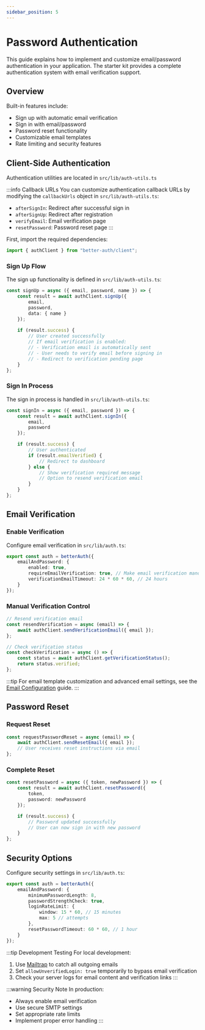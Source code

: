 ```yaml
---
sidebar_position: 5
---
```


# Password Authentication

This guide explains how to implement and customize email/password authentication in your application. The starter kit provides a complete authentication system with email verification support.

## Overview

Built-in features include:
- Sign up with automatic email verification
- Sign in with email/password
- Password reset functionality
- Customizable email templates
- Rate limiting and security features

## Client-Side Authentication

Authentication utilities are located in `src/lib/auth-utils.ts`

:::info Callback URLs
You can customize authentication callback URLs by modifying the `callbackUrls` object in `src/lib/auth-utils.ts`:
- `afterSignIn`: Redirect after successful sign in
- `afterSignUp`: Redirect after registration
- `verifyEmail`: Email verification page
- `resetPassword`: Password reset page
:::

First, import the required dependencies:

```typescript
import { authClient } from "better-auth/client";
```

### Sign Up Flow

The sign up functionality is defined in `src/lib/auth-utils.ts`:

```typescript
const signUp = async ({ email, password, name }) => {
    const result = await authClient.signUp({
        email,
        password,
        data: { name }
    });
    
    if (result.success) {
        // User created successfully
        // If email verification is enabled:
        // - Verification email is automatically sent
        // - User needs to verify email before signing in
        // - Redirect to verification pending page
    }
};
```

### Sign In Process

The sign in process is handled in `src/lib/auth-utils.ts`:

```typescript
const signIn = async ({ email, password }) => {
    const result = await authClient.signIn({
        email,
        password
    });

    if (result.success) {
        // User authenticated
        if (result.emailVerified) {
            // Redirect to dashboard
        } else {
            // Show verification required message
            // Option to resend verification email
        }
    }
};
```

## Email Verification

### Enable Verification

Configure email verification in `src/lib/auth.ts`:

```typescript
export const auth = betterAuth({
    emailAndPassword: {
        enabled: true,
        requireEmailVerification: true, // Make email verification mandatory
        verificationEmailTimeout: 24 * 60 * 60, // 24 hours
    }
});
```

### Manual Verification Control

```typescript
// Resend verification email
const resendVerification = async (email) => {
    await authClient.sendVerificationEmail({ email });
};

// Check verification status
const checkVerification = async () => {
    const status = await authClient.getVerificationStatus();
    return status.verified;
};
```

:::tip
For email template customization and advanced email settings, see the [Email Configuration](./email-configuration) guide.
:::

## Password Reset

### Request Reset

```typescript
const requestPasswordReset = async (email) => {
    await authClient.sendResetEmail({ email });
    // User receives reset instructions via email
};
```

### Complete Reset

```typescript
const resetPassword = async ({ token, newPassword }) => {
    const result = await authClient.resetPassword({
        token,
        password: newPassword
    });

    if (result.success) {
        // Password updated successfully
        // User can now sign in with new password
    }
};
```

## Security Options

Configure security settings in `src/lib/auth.ts`:

```typescript
export const auth = betterAuth({
    emailAndPassword: {
        minimumPasswordLength: 8,
        passwordStrengthCheck: true,
        loginRateLimit: {
            window: 15 * 60, // 15 minutes
            max: 5 // attempts
        },
        resetPasswordTimeout: 60 * 60, // 1 hour
    }
});
```

:::tip Development Testing
For local development:
1. Use [Mailtrap](https://mailtrap.io) to catch all outgoing emails
2. Set `allowUnverifiedLogin: true` temporarily to bypass email verification
3. Check your server logs for email content and verification links
:::

:::warning Security Note
In production:
- Always enable email verification
- Use secure SMTP settings
- Set appropriate rate limits
- Implement proper error handling
:::